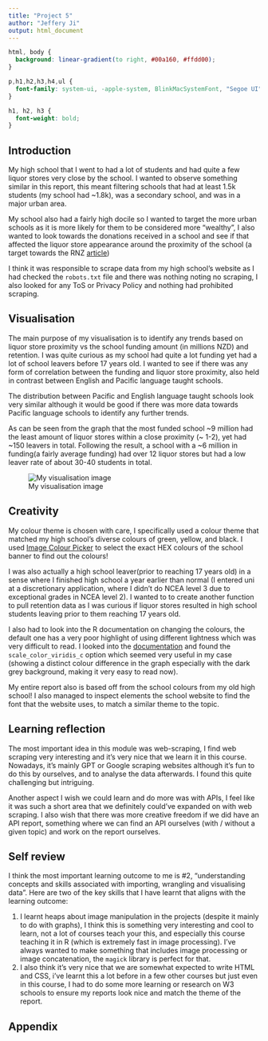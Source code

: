```yaml
---
title: "Project 5"
author: "Jeffery Ji"
output: html_document
---
```


```css
html, body {
  background: linear-gradient(to right, #00a160, #ffdd00);
}

p,h1,h2,h3,h4,ul {
  font-family: system-ui, -apple-system, BlinkMacSystemFont, "Segoe UI", Roboto, "Helvetica Neue", Arial, "Noto Sans", sans-serif, "Apple Color Emoji", "Segoe UI Emoji", "Segoe UI Symbol", "Noto Color Emoji";
}

h1, h2, h3 {
  font-weight: bold;
}
```

## Introduction

My high school that I went to had a lot of students and had quite a few liquor stores very close by the school. I wanted to observe something similar in this report, this meant filtering schools that had at least 1.5k students (my school had ~1.8k), was a secondary school, and was in a major urban area. 

My school also had a fairly high docile so I wanted to target the more urban schools as it is more likely for them to be considered more "wealthy", I also wanted to look towards the donations received in a school and see if that affected the liquor store appearance around the proximity of the school (a target towards the RNZ [article](https://www.rnz.co.nz/news/in-depth/509520/school-donations-continue-to-yield-millions-of-dollars-for-wealthier-schools))

I think it was responsible to scrape data from my high school's website as I had checked the `robots.txt` file and there was nothing noting no scraping, I also looked for any ToS or Privacy Policy and nothing had prohibited scraping.

## Visualisation

The main purpose of my visualisation is to identify any trends based on liquor store proximity vs the school funding amount (in millions NZD) and retention. I was quite curious as my school had quite a lot funding yet had a lot of school leavers before 17 years old. I wanted to see if there was any form of correlation between the funding and liquor store proximity, also held in contrast between English and Pacific language taught schools. 

The distribution between Pacific and English language taught schools look very similar although it would be good if there was more data towards Pacific language schools to identify any further trends. 

As can be seen from the graph that the most funded school ~9 million had the least amount of liquor stores within a close proximity (~ 1-2), yet had ~150 leavers in total. Following the result, a school with a ~6 million in funding(a fairly average funding) had over 12 liquor stores but had a low leaver rate of about 30-40 students in total. 

![My visualisation image](./my_viz.png)

## Creativity

My colour theme is chosen with care, I specifically used a colour theme that matched my high school's diverse colours of green, yellow, and black. I used [Image Colour Picker](https://imagecolorpicker.com) to select the exact HEX colours of the school banner to find out the colours!

I was also actually a high school leaver(prior to reaching 17 years old) in a sense where I finished high school a year earlier than normal (I entered uni at a discretionary application, where I didn't do NCEA level 3 due to exceptional grades in NCEA level 2). I wanted to to create another function to pull retention data as I was curious if liquor stores resulted in high school students leaving prior to them reaching 17 years old. 

I also had to look into the R documentation on changing the colours, the default one has a very poor highlight of using different lightness which was very difficult to read. I looked into the [documentation](https://ggplot2.tidyverse.org/reference/scale_viridis.html) and found the `scale_color_viridis_c` option which seemed very useful in my case (showing a distinct colour difference in the graph especially with the dark grey background, making it very easy to read now). 

My entire report also is based off from the school colours from my old high school! I also managed to inspect elements the school website to find the font that the website uses, to match a similar theme to the topic. 

## Learning reflection

The most important idea in this module was web-scraping, I find web scraping very interesting and it's very nice that we learn it in this course. Nowadays, it's mainly GPT or Google scraping websites although it's fun to do this by ourselves, and to analyse the data afterwards. I found this quite challenging but intriguing. 

Another aspect I wish we could learn and do more was with APIs, I feel like it was such a short area that we definitely could've expanded on with web scraping. I also wish that there was more creative freedom if we did have an API report, something where we can find an API ourselves (with / without a given topic) and work on the report ourselves. 

## Self review

I think the most important learning outcome to me is #2, "understanding concepts and skills associated with importing, wrangling and visualising data". Here are two of the key skills that I have learnt that aligns with the learning outcome:

1. I learnt heaps about image manipulation in the projects (despite it mainly to do with graphs), I think this is something very interesting and cool to learn, not a lot of courses teach your this, and especially this course teaching it in R (which is extremely fast in image processing). I've always wanted to make something that includes image processing or image concatenation, the `magick` library is perfect for that. 
2. I also think it's very nice that we are somewhat expected to write HTML and CSS, i've learnt this a lot before in a few other courses but just even in this course, I had to do some more learning or research on W3 schools to ensure my reports look nice and match the theme of the report. 

## Appendix
```r

```
```r

```
